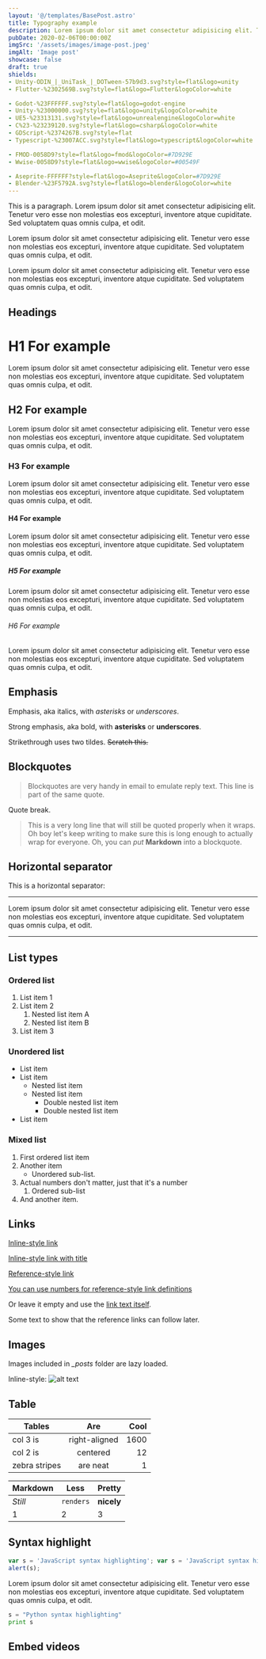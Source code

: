 ```yaml
---
layout: '@/templates/BasePost.astro'
title: Typography example
description: Lorem ipsum dolor sit amet consectetur adipisicing elit. Tenetur vero esse non molestias eos excepturi.
pubDate: 2020-02-06T00:00:00Z
imgSrc: '/assets/images/image-post.jpeg'
imgAlt: 'Image post'
showcase: false
draft: true
shields:
- Unity-ODIN_|_UniTask_|_DOTween-57b9d3.svg?style=flat&logo=unity
- Flutter-%2302569B.svg?style=flat&logo=Flutter&logoColor=white

- Godot-%23FFFFFF.svg?style=flat&logo=godot-engine
- Unity-%23000000.svg?style=flat&logo=unity&logoColor=white
- UE5-%23313131.svg?style=flat&logo=unrealengine&logoColor=white
- C%23-%23239120.svg?style=flat&logo=csharp&logoColor=white
- GDScript-%2374267B.svg?style=flat
- Typescript-%23007ACC.svg?style=flat&logo=typescript&logoColor=white

- FMOD-0058D9?style=flat&logo=fmod&logoColor=#7D929E
- Wwise-0058D9?style=flat&logo=wwise&logoColor=#00549F

- Aseprite-FFFFFF?style=flat&logo=Aseprite&logoColor=#7D929E
- Blender-%23F5792A.svg?style=flat&logo=blender&logoColor=white
---
```


This is a paragraph. Lorem ipsum dolor sit amet consectetur adipisicing elit. Tenetur vero esse non molestias eos excepturi, inventore atque cupiditate. Sed voluptatem quas omnis culpa, et odit.

Lorem ipsum dolor sit amet consectetur adipisicing elit. Tenetur vero esse non molestias eos excepturi, inventore atque cupiditate. Sed voluptatem quas omnis culpa, et odit.

Lorem ipsum dolor sit amet consectetur adipisicing elit. Tenetur vero esse non molestias eos excepturi, inventore atque cupiditate. Sed voluptatem quas omnis culpa, et odit.

## Headings

# H1 For example

Lorem ipsum dolor sit amet consectetur adipisicing elit. Tenetur vero esse non molestias eos excepturi, inventore atque cupiditate. Sed voluptatem quas omnis culpa, et odit.

## H2 For example

Lorem ipsum dolor sit amet consectetur adipisicing elit. Tenetur vero esse non molestias eos excepturi, inventore atque cupiditate. Sed voluptatem quas omnis culpa, et odit.

### H3 For example

Lorem ipsum dolor sit amet consectetur adipisicing elit. Tenetur vero esse non molestias eos excepturi, inventore atque cupiditate. Sed voluptatem quas omnis culpa, et odit.

#### H4 For example

Lorem ipsum dolor sit amet consectetur adipisicing elit. Tenetur vero esse non molestias eos excepturi, inventore atque cupiditate. Sed voluptatem quas omnis culpa, et odit.

##### H5 For example

Lorem ipsum dolor sit amet consectetur adipisicing elit. Tenetur vero esse non molestias eos excepturi, inventore atque cupiditate. Sed voluptatem quas omnis culpa, et odit.

###### H6 For example

Lorem ipsum dolor sit amet consectetur adipisicing elit. Tenetur vero esse non molestias eos excepturi, inventore atque cupiditate. Sed voluptatem quas omnis culpa, et odit.

## Emphasis

Emphasis, aka italics, with _asterisks_ or _underscores_.

Strong emphasis, aka bold, with **asterisks** or **underscores**.

Strikethrough uses two tildes. ~~Scratch this.~~

## Blockquotes

> Blockquotes are very handy in email to emulate reply text.
> This line is part of the same quote.

Quote break.

> This is a very long line that will still be quoted properly when it wraps. Oh boy let's keep writing to make sure this is long enough to actually wrap for everyone. Oh, you can _put_ **Markdown** into a blockquote.

## Horizontal separator

This is a horizontal separator:

---

Lorem ipsum dolor sit amet consectetur adipisicing elit. Tenetur vero esse non molestias eos excepturi, inventore atque cupiditate. Sed voluptatem quas omnis culpa, et odit.

---

## List types

### Ordered list

1. List item 1
2. List item 2
   1. Nested list item A
   2. Nested list item B
3. List item 3

### Unordered list

- List item
- List item
  - Nested list item
  - Nested list item
    - Double nested list item
    - Double nested list item
- List item

### Mixed list

1. First ordered list item
2. Another item
   - Unordered sub-list.
3. Actual numbers don't matter, just that it's a number
   1. Ordered sub-list
4. And another item.

## Links

[Inline-style link](https://www.google.com)

[Inline-style link with title](https://www.google.com "Google's Homepage")

[Reference-style link][arbitrary case-insensitive reference text]

[You can use numbers for reference-style link definitions][1]

Or leave it empty and use the [link text itself].

Some text to show that the reference links can follow later.

[arbitrary case-insensitive reference text]: https://www.mozilla.org
[1]: http://slashdot.org
[link text itself]: http://www.reddit.com

## Images

Images included in _\_posts_ folder are lazy loaded.

Inline-style:
![alt text](/src/images/random.jpeg 'Logo Title Text 1')

## Table

| Tables        |      Are      | Cool |
| ------------- | :-----------: | ---: |
| col 3 is      | right-aligned | 1600 |
| col 2 is      |   centered    |   12 |
| zebra stripes |   are neat    |    1 |

| Markdown | Less      | Pretty     |
| -------- | --------- | ---------- |
| _Still_  | `renders` | **nicely** |
| 1        | 2         | 3          |

## Syntax highlight

```javascript
var s = 'JavaScript syntax highlighting'; var s = 'JavaScript syntax highlighting';
alert(s);
```

Lorem ipsum dolor sit amet consectetur adipisicing elit. Tenetur vero esse non molestias eos excepturi, inventore atque cupiditate. Sed voluptatem quas omnis culpa, et odit.

```python
s = "Python syntax highlighting"
print s
```

## Embed videos

<EmbedVideo url="https://www.youtube.com/embed/tgbNymZ7vqY" />